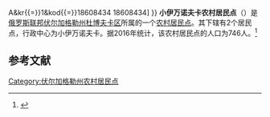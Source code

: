 {{Infobox Settlement
| official_name = 小伊万诺夫卡农村居民点
| native_name = Малоивановское сельское поселение
| settlement_type = [[农村居民点|农村居民点]]
| subdivision_type = [[国家|国家]]
| subdivision_type1 = [[州_(俄罗斯)|州]]
| subdivision_type2 = [[区_(苏联)|区]]
| subdivision_name = {{RUS}}
| subdivision_name1 = [[伏尔加格勒州|伏尔加格勒州]]
| subdivision_name2 = [[杜博夫卡区|杜博夫卡区]]
| seat_type = 行政中心
| seat = 小伊万诺夫卡
| population_as_of=2016
| population_footnotes = <ref name=stat />
| population_total = 746
| coordinates_display = inline,title
| latd = 49 | latm = 21 | lats = 13 | latNS = N
| longd = 44 | longm = 32 | longs = 00 | longEW = E
| timezone = [[莫斯科时间|MSK]]
| utc_offset = +3
| blank_name = [[俄罗斯市政土地区划代码|OKTMO编码]]
| blank_info = [http://classif.spb.ru/classificators/view/tma.php?st{{=}}A&kr{{=}}1&kod{{=}}18608434 18608434]
}}
'''小伊万诺夫卡农村居民点'''（{{lang-ru|Малоивановское сельское поселение}}）是[[俄罗斯联邦|俄罗斯联邦]][[伏尔加格勒州|伏尔加格勒州]][[杜博夫卡区|杜博夫卡区]]所属的一个[[农村居民点|农村居民点]]。其下辖有2个居民点，行政中心为小伊万诺夫卡。据2016年统计，该农村居民点的人口为746人。<ref name=stat>{{cite web | url = http://www.gks.ru/free_doc/doc_2016/bul_dr/mun_obr2016.rar | title = Численность населения Российской Федерации по муниципальным образованиям на 1 января 2016 года | language = ru | access-date = 2016-12-19 | archive-date = 2019-05-13 | archive-url = https://web.archive.org/web/20190513150350/http://www.gks.ru/free_doc/doc_2016/bul_dr/mun_obr2016.rar | dead-url = no }}</ref>

== 参考文献 ==
{{reflist}}

{{Russia-stub}}

[[Category:伏尔加格勒州农村居民点|Category:伏尔加格勒州农村居民点]]